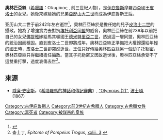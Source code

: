 '''奧林匹亞絲'''（[[希臘語|希臘語]]：Oλυμπιας , 前三世紀人物），是[[伊庇魯斯同盟|伊庇魯斯]]摩羅西亞國王[[皮洛士|皮洛士]]的女兒。她後來嫁給她的兄弟[[亞歷山大二世_(伊庇魯斯)|亞歷山大二世]]而成為伊庇魯斯王后。

亚历山大二世于前242年左右逝世<ref>{{Cite web |url=http://zh.wikipedia.org/wiki/%E4%BA%9E%E6%AD%B7%E5%B1%B1%E5%A4%A7%E4%BA%8C%E4%B8%96_(%E4%BC%8A%E5%BA%87%E9%AD%AF%E6%96%AF) |title=存档副本 |accessdate=2013-10-06 |archive-date=2020-09-14 |archive-url=https://web.archive.org/web/20200914235853/https://zh.wikipedia.org/wiki/%E4%BA%9E%E6%AD%B7%E5%B1%B1%E5%A4%A7%E4%BA%8C%E4%B8%96_(%E4%BC%8A%E5%BA%87%E9%AD%AF%E6%96%AF) |dead-url=no }}</ref>，奧林匹亞絲於是擔任她的兒子[[皮洛士二世|皮洛士二世]]的攝政。她為了增強實力去對抗[[埃托利亞同盟|埃托利亞同盟]]的威脅，奧林匹亞絲在前239年以前把自己的女兒[[馬其頓的佛提雅|佛提雅]]嫁給馬其頓國王[[德米特里二世_(馬其頓)|德米特里亞二世]]，透過這一層同盟，奧林匹亞絲的統治因而穩固。直到皮洛士二世即將成年，奧林匹亞絲正準備把大權歸還給年輕的國王時，皮洛士二世卻突然逝世，王位只好傳給奧林匹亞絲另一個幼子[[托勒密_(伊庇魯斯)|托勒密]]，奧林匹亞絲只得繼續擔任攝政。當其子托勒密又因故逝世後，奧林匹亞絲承受不了這雙重打擊，過度哀傷去世<ref name=plut_1>查士丁, ''Epitome of Pompeius Trogus'', [http://www.attalus.org/translate/justin4.html#28.3 xxliii. 3] {{Wayback|url=http://www.attalus.org/translate/justin4.html#28.3 |date=20110805031847 }}</ref>。

==來源==
{{reflist}}
*[[威廉·史密斯_(辭典編纂者)|威廉·史密斯]]，《[[希腊羅馬的神話和傳記辭典|希腊羅馬的神話和傳記辭典]]》, [https://web.archive.org/web/20071021064323/http://www.ancientlibrary.com/smith-bio/2356.html "Olympias (2)"], [[波士頓|波士頓]], (1867)

[[Category:古伊庇鲁斯人|Category:古伊庇鲁斯人]]
[[Category:前3世纪古希腊人|Category:前3世纪古希腊人]]
[[Category:古希臘女性|Category:古希臘女性]]
[[Category:毒死者|Category:毒死者]]
[[Category:被谋杀的皇族|Category:被谋杀的皇族]]